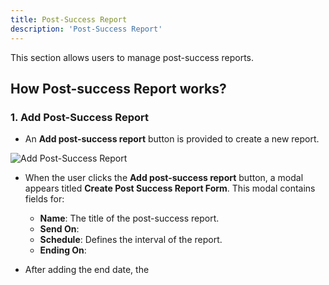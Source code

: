 ```yaml
---
title: Post-Success Report
description: 'Post-Success Report'
---
```


This section allows users to manage post-success reports.

## How Post-success Report works?

### 1. Add Post-Success Report
- An **Add post-success report** button is provided to create a new report.

![Add Post-Success Report](/images/guides/application/post-success-report/add-post-success-report.png)

- When the user clicks the **Add post-success report** button, a modal appears titled **Create Post Success Report Form**. This modal contains fields for:

    - **Name**: The title of the post-success report.
    - **Send On**:
    - **Schedule**: Defines the interval of the report.
    - **Ending On**: 

- After adding the end date, the 